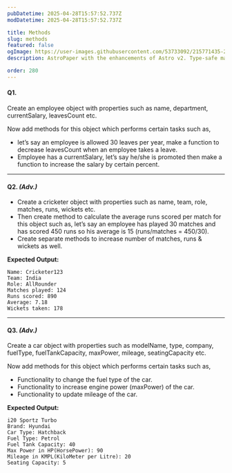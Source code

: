 ```yaml
---
pubDatetime: 2025-04-28T15:57:52.737Z
modDatetime: 2025-04-28T15:57:52.737Z

title: Methods
slug: methods
featured: false
ogImage: https://user-images.githubusercontent.com/53733092/215771435-25408246-2309-4f8b-a781-1f3d93bdf0ec.png
description: AstroPaper with the enhancements of Astro v2. Type-safe markdown contents, bug fixes and better dev experience etc.

order: 280
---
```


#### Q1.

Create an employee object with properties such as name, department, currentSalary, leavesCount etc. 

Now add methods for this object which performs certain tasks such as,

- let’s say an employee is allowed 30 leaves per year, make a function to decrease leavesCount when an employee takes a leave.
- Employee has a currentSalary, let’s say he/she is promoted then make a function to increase the salary by certain percent.

---

#### Q2. _(Adv.)_

- Create a cricketer object with properties such as name, team, role, matches, runs, wickets etc. 
- Then create method to calculate the average runs scored per match for this object such as,
let’s say an employee has played 30 matches and has scored 450 runs so his average is 15 (runs/matches = 450/30).
- Create separate methods to increase number of matches, runs & wickets as well.

**Expected Output:**

```ansi
Name: Cricketer123
Team: India
Role: AllRounder
Matches played: 124
Runs scored: 890
Average: 7.18
Wickets taken: 178
```

---

#### Q3. _(Adv.)_

Create a car object with properties such as modelName, type, company, fuelType, fuelTankCapacity, maxPower, mileage, seatingCapacity etc.

Now add methods for this object which performs certain tasks such as,

- Functionality to change the fuel type of the car.
- Functionality to increase engine power (maxPower) of the car.
- Functionality to update mileage of the car.

**Expected Output:**

```ansi
i20 Sportz Turbo
Brand: Hyundai
Car Type: Hatchback
Fuel Type: Petrol
Fuel Tank Capacity: 40
Max Power in HP(HorsePower): 90
Mileage in KMPL(KiloMeter per Litre): 20
Seating Capacity: 5
```